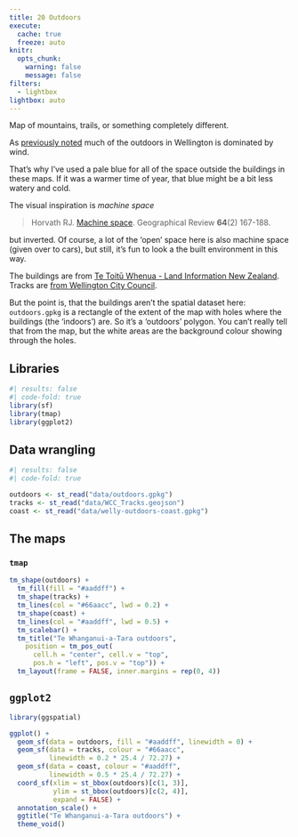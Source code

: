 ```yaml
---
title: 20 Outdoors
execute: 
  cache: true
  freeze: auto
knitr:
  opts_chunk: 
    warning: false
    message: false
filters:
  - lightbox
lightbox: auto
---
```


Map of mountains, trails, or something completely different.

As [previously noted](18-atmosphere.qmd) much of the outdoors in Wellington is dominated by wind. 

That's why I've used  a pale blue for all of the space outside the buildings in these maps. If it was a warmer time of year, that blue might be a bit less watery and cold.

The visual inspiration is _machine space_

> Horvath RJ. [Machine space](https://www.csun.edu/~rdavids/350fall08/350readings/Horvath%20Machine%20space.pdf). Geographical Review **64**(2) 167-188.

but inverted. Of course, a lot of the 'open' space here is also machine space (given over to cars), but still, it's fun to look a the built environment in this way.

The buildings are from [Te Toitū Whenua - Land Information New Zealand](https://data.linz.govt.nz/layer/101290-nz-building-outlines/). Tracks are [from Wellington City Council](https://catalogue.data.govt.nz/dataset/wcc-tracks4).

But the point is, that the buildings aren't the spatial dataset here: `outdoors.gpkg` is a rectangle of the extent of the map with holes where the buildings (the 'indoors') are. So it's a 'outdoors' polygon. You can't really tell that from the map, but the white areas are the background colour showing through the holes.

## Libraries
```r
#| results: false
#| code-fold: true
library(sf)
library(tmap)
library(ggplot2)
```

## Data wrangling
```r
#| results: false
#| code-fold: true

outdoors <- st_read("data/outdoors.gpkg")
tracks <- st_read("data/WCC_Tracks.geojson")
coast <- st_read("data/welly-outdoors-coast.gpkg")
```

## The maps
### `tmap`
```r
tm_shape(outdoors) +
  tm_fill(fill = "#aaddff") +
  tm_shape(tracks) +
  tm_lines(col = "#66aacc", lwd = 0.2) +
  tm_shape(coast) +
  tm_lines(col = "#aaddff", lwd = 0.5) +
  tm_scalebar() +
  tm_title("Te Whanganui-a-Tara outdoors",
    position = tm_pos_out(
      cell.h = "center", cell.v = "top",
      pos.h = "left", pos.v = "top")) +
  tm_layout(frame = FALSE, inner.margins = rep(0, 4))
```

## `ggplot2`
```r
library(ggspatial)

ggplot() +
  geom_sf(data = outdoors, fill = "#aaddff", linewidth = 0) +
  geom_sf(data = tracks, colour = "#66aacc", 
          linewidth = 0.2 * 25.4 / 72.27) +
  geom_sf(data = coast, colour = "#aaddff",
          linewidth = 0.5 * 25.4 / 72.27) +
  coord_sf(xlim = st_bbox(outdoors)[c(1, 3)],
           ylim = st_bbox(outdoors)[c(2, 4)],
           expand = FALSE) +
  annotation_scale() +
  ggtitle("Te Whanganui-a-Tara outdoors") +
  theme_void()
```